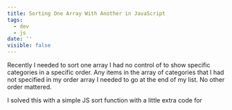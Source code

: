 ```yaml
---
title: Sorting One Array With Another in JavaScript
tags:
  - dev
  - js
date: ''
visible: false
---
```


Recently I needed to sort one array I had no control of to show specific
categories in a specific order. Any items in the array of categories that I had
not specified in my order array I needed to go at the end of my list. No other
order mattered.

I solved this with a simple JS sort function with a little extra code for

```js

```
